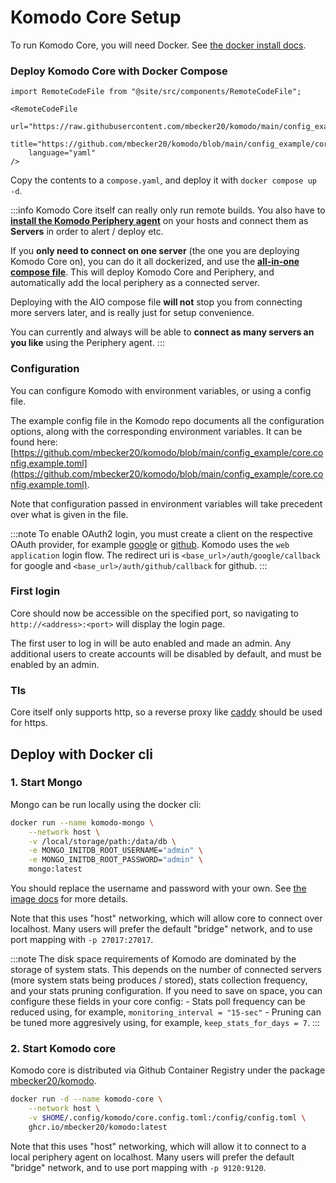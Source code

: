 # Komodo Core Setup

To run Komodo Core, you will need Docker. See [the docker install docs](https://docs.docker.com/engine/install/).

### Deploy Komodo Core with Docker Compose

```mdx-code-block
import RemoteCodeFile from "@site/src/components/RemoteCodeFile";

<RemoteCodeFile
	url="https://raw.githubusercontent.com/mbecker20/komodo/main/config_example/core.compose.yaml"
	title="https://github.com/mbecker20/komodo/blob/main/config_example/core.compose.yaml"
	language="yaml"
/>
```

Copy the contents to a `compose.yaml`, and deploy it with `docker compose up -d`.

:::info
Komodo Core itself can really only run remote builds.
You also have to [**install the Komodo Periphery agent**](/docs/connecting-servers) on your hosts and connect them as **Servers**
in order to alert / deploy etc.

If you **only need to connect on one server** (the one you are deploying Komodo Core on), you can do it all dockerized,
and use the [**all-in-one compose file**](https://github.com/mbecker20/komodo/blob/main/config_example/aio.compose.yaml).
This will deploy Komodo Core and Periphery, and automatically add the local periphery as a connected server. 

Deploying with the AIO compose file **will not** stop you from connecting more servers later, and is really just for setup convenience.

You can currently and always will be able to **connect as many servers an you like** using the Periphery agent. 
:::

### Configuration

You can configure Komodo with environment variables, or using a config file.

The example config file in the Komodo repo documents all the configuration options, along with the corresponding environment variables.
It can be found here: [https://github.com/mbecker20/komodo/blob/main/config_example/core.config.example.toml](https://github.com/mbecker20/komodo/blob/main/config_example/core.config.example.toml).

Note that configuration passed in environment variables will take precedent over what is given in the file.

:::note
To enable OAuth2 login, you must create a client on the respective OAuth provider,
for example [google](https://developers.google.com/identity/protocols/oauth2)
or [github](https://docs.github.com/en/apps/oauth-apps/building-oauth-apps/authorizing-oauth-apps).
Komodo uses the `web application` login flow.
The redirect uri is `<base_url>/auth/google/callback` for google and `<base_url>/auth/github/callback` for github.
:::

### First login

Core should now be accessible on the specified port, so navigating to `http://<address>:<port>` will display the login page.

The first user to log in will be auto enabled and made an admin. Any additional users to create accounts will be disabled by default, and must be enabled by an admin.

### Tls

Core itself only supports http, so a reverse proxy like [caddy](https://caddyserver.com/) should be used for https.

## Deploy with Docker cli

### 1. Start Mongo

Mongo can be run locally using the docker cli:

```sh
docker run --name komodo-mongo \
	--network host \
	-v /local/storage/path:/data/db \
	-e MONGO_INITDB_ROOT_USERNAME="admin" \
	-e MONGO_INITDB_ROOT_PASSWORD="admin" \
	mongo:latest
```

You should replace the username and password with your own.
See [the image docs](https://hub.docker.com/_/mongo) for more details.

Note that this uses "host" networking, which will allow core to connect over localhost.
Many users will prefer the default "bridge" network, and to use port mapping with `-p 27017:27017`.

:::note
The disk space requirements of Komodo are dominated by the storage of system stats.
This depends on the number of connected servers (more system stats being produces / stored), stats collection frequency, and your stats pruning configuration.
If you need to save on space, you can configure these fields in your core config: - Stats poll frequency can be reduced using, for example, `monitoring_interval = "15-sec"` - Pruning can be tuned more aggresively using, for example, `keep_stats_for_days = 7`.
:::

### 2. Start Komodo core

Komodo core is distributed via Github Container Registry under the package [mbecker20/komodo](https://github.com/mbecker20/komodo/pkgs/container/komodo).

```sh
docker run -d --name komodo-core \
	--network host \
	-v $HOME/.config/komodo/core.config.toml:/config/config.toml \
	ghcr.io/mbecker20/komodo:latest
```

Note that this uses "host" networking, which will allow it to connect to a local periphery agent on localhost.
Many users will prefer the default "bridge" network, and to use port mapping with `-p 9120:9120`.

